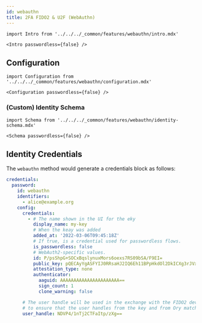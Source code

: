 ```yaml
---
id: webauthn
title: 2FA FIDO2 & U2F (WebAuthn)
---
```


```mdx-code-block
import Intro from '../../../_common/features/webauthn/intro.mdx'

<Intro passwordless={false} />
```

## Configuration

```mdx-code-block
import Configuration from '../../../_common/features/webauthn/configuration.mdx'

<Configuration passwordless={false} />
```

### (Custom) Identity Schema

```mdx-code-block
import Schema from '../../../_common/features/webauthn/identity-schema.mdx'

<Schema passwordless={false} />
```

## Identity Credentials

The `webauthn` method would generate a credentials block as follows:

```yaml
credentials:
  password:
    id: webauthn
    identifiers:
      - alice@example.org
    config:
      credentials:
        - # The name shown in the UI for the eky
          display_name: my-key
          # When the keay was added
          added_at: '2022-03-06T09:45:18Z'
          # If true, is a credential used for passwordless flows.
          is_passwordless: false
          # WebAuth2-specific values.
          id: P/psShpG+SOCxBqslynuxMors6oexs7RS09bSA/F9EI=
          public_key: pQECAyYgASFYIJ0RRsaHJ2IQ6Eh11BPpHkdOl2DkICXg3rJVxSHQAsklIlgga0Tt2PqLlg/baAl20Y64JCllE71jDG+XzHfN6FT/S9I=
          attestation_type: none
          authenticator:
            aaguid: AAAAAAAAAAAAAAAAAAAAAA==
            sign_count: 1
            clone_warning: false

      # The user handle will be used in the exchange with the FIDO2 device
      # to ensure that the user handles from the key and from Ory match.
      user_handle: NDVP4/1nTj2CTFaItp/zXg==
```
